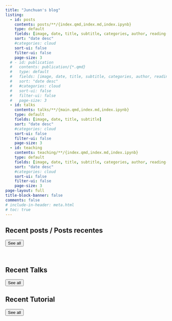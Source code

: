 ```yaml
---
title: "Junchuan's blog"
listing:
  - id: posts
    contents: posts/**/{index.qmd,index.md,index.ipynb}
    type: default
    fields: [image, date, title, subtitle, categories, author, reading-time]
    sort: "date desc"
    #categories: cloud
    sort-ui: false
    filter-ui: false
    page-size: 3
  # - id: publication
  #   contents: publication/{*.qmd}
  #   type: default
  #   fields: [image, date, title, subtitle, categories, author, reading-time]
  #   sort: "date desc"
  #   #categories: cloud
  #   sort-ui: false
  #   filter-ui: false
  #   page-size: 3     
  - id: talks
    contents: talks/**/{main.qmd,index.md,index.ipynb}
    type: default
    fields: [image, date, title, subtitle]
    sort: "date desc"
    #categories: cloud
    sort-ui: false
    filter-ui: false
    page-size: 3        
  - id: teaching
    contents: teaching/**/{index.qmd,index.md,index.ipynb}
    type: default
    fields: [image, date, title, subtitle, categories, author, reading-time]
    sort: "date desc"
    #categories: cloud
    sort-ui: false
    filter-ui: false
    page-size: 3  
page-layout: full
title-block-banner: false
comments: false
# include-in-header: meta.html  
# toc: true
---
```


## Recent posts / Posts recentes

::: {#posts}
:::

<a href="../posts/index.html"> <button type="button" class="btn btn-primary float-end btn-sm">See all</button></a>

<br>

## Recent Talks

::: {#talks}
:::

<a href="../talks/index.html"> <button type="button" class="btn btn-primary float-end btn-sm">See all</button></a>

## Recent Tutorial

::: {#teaching}
:::

<a href="../teaching/index.html"> <button type="button" class="btn btn-primary float-end btn-sm">See all</button></a>
